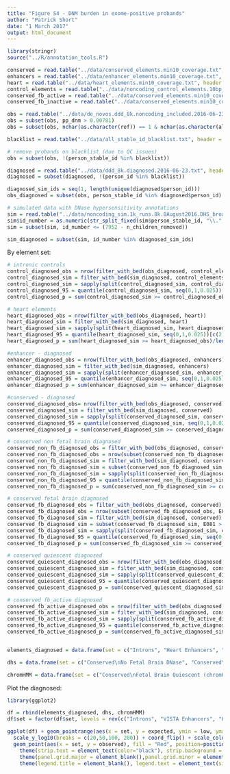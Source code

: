```yaml
---
title: "Figure S4 - DNM burden in exome-positive probands"
author: "Patrick Short"
date: "1 March 2017"
output: html_document
---
```


```r
library(stringr)
source("../R/annotation_tools.R")

conserved = read.table("../data/conserved_elements.min10_coverage.txt", header = TRUE, sep = "\t")
enhancers = read.table("../data/enhancer_elements.min10_coverage.txt", header = TRUE, sep = "\t")
heart = read.table("../data/heart_elements.min10_coverage.txt", header = TRUE, sep = "\t")
control_elements = read.table("../data/noncoding_control_elements.10bp_buffer.min10_coverage.30bp_element_minimum.30x_probe_coverage_minimum.no_ddg2p_overlap.txt", header = TRUE, sep = "\t")
conserved_fb_active = read.table("../data/conserved_elements.min10_coverage.fb_active_roadmap_union.txt", header = TRUE, sep = "\t")
conserved_fb_inactive = read.table("../data/conserved_elements.min10_coverage.fb_quiescent_roadmap_union.txt", header = TRUE, sep = "\t")

obs = read.table("../data/de_novos.ddd_8k.noncoding_included.2016-06-23.DHS_broad_peak_fdr_0.01.AllRoadmapTissues.txt", header = TRUE, sep = "\t")
obs = subset(obs, pp_dnm > 0.00781)
obs = subset(obs, nchar(as.character(ref)) == 1 & nchar(as.character(alt)) == 1)

blacklist = read.table("../data/all_stable_id_blacklist.txt", header = FALSE, sep = "\t")$V1

# remove probands on blacklist (due to QC issues)
obs = subset(obs, !(person_stable_id %in% blacklist))

diagnosed = read.table("../data/ddd_8k.diagnosed.2016-06-23.txt", header = TRUE, sep = "\t")
diagnosed = subset(diagnosed, !(person_id %in% blacklist))

diagnosed_sim_ids = seq(1, length(unique(diagnosed$person_id)))
obs_diagnosed = subset(obs, person_stable_id %in% diagnosed$person_id)

# simulated data with DNase hypersensitivity annotations
sim = read.table("../data/noncoding_sim.1k_runs.8k.8August2016.DHS_broad_peak_fdr_0.01.AllRoadmapTissues.txt", header = TRUE, sep = "\t")
sim$id_number = as.numeric(str_split_fixed(sim$person_stable_id, "\\.", 4)[,2])
sim = subset(sim, id_number <= (7952 - n_children_removed))

sim_diagnosed = subset(sim, id_number %in% diagnosed_sim_ids)

```

By element set:

```r
# intronic controls
control_diagnosed_obs = nrow(filter_with_bed(obs_diagnosed, control_elements))
control_diagnosed_sim = filter_with_bed(sim_diagnosed, control_elements)
control_diagnosed_sim = sapply(split(control_diagnosed_sim, control_diagnosed_sim$iteration), nrow)
control_diagnosed_95 = quantile(control_diagnosed_sim, seq(0,1,0.025))[c(2,40)]
control_diagnosed_p = sum(control_diagnosed_sim >= control_diagnosed_obs)/length(control_diagnosed_sim)

# heart elements
heart_diagnosed_obs = nrow(filter_with_bed(obs_diagnosed, heart))
heart_diagnosed_sim = filter_with_bed(sim_diagnosed, heart)
heart_diagnosed_sim = sapply(split(heart_diagnosed_sim, heart_diagnosed_sim$iteration), nrow)
heart_diagnosed_95 = quantile(heart_diagnosed_sim, seq(0,1,0.025))[c(2,40)]
heart_diagnosed_p = sum(heart_diagnosed_sim >= heart_diagnosed_obs)/length(heart_diagnosed_sim)

#enhancer - diagnosed
enhancer_diagnosed_obs = nrow(filter_with_bed(obs_diagnosed, enhancers))
enhancer_diagnosed_sim = filter_with_bed(sim_diagnosed, enhancers)
enhancer_diagnosed_sim = sapply(split(enhancer_diagnosed_sim, enhancer_diagnosed_sim$iteration), nrow)
enhancer_diagnosed_95 = quantile(enhancer_diagnosed_sim, seq(0,1,0.025))[c(2,40)]
enhancer_diagnosed_p = sum(enhancer_diagnosed_sim >= enhancer_diagnosed_obs)/length(enhancer_diagnosed_sim)

#conserved - diagnosed
conserved_diagnosed_obs= nrow(filter_with_bed(obs_diagnosed, conserved))
conserved_diagnosed_sim = filter_with_bed(sim_diagnosed, conserved)
conserved_diagnosed_sim = sapply(split(conserved_diagnosed_sim, conserved_diagnosed_sim$iteration), nrow)
conserved_diagnosed_95 = quantile(conserved_diagnosed_sim, seq(0,1,0.025))[c(2,40)]
conserved_diagnosed_p = sum(conserved_diagnosed_sim >= conserved_diagnosed_obs)/length(conserved_diagnosed_sim)

# conserved non fetal brain diagnosed
conserved_non_fb_diagnosed_obs = filter_with_bed(obs_diagnosed, conserved)
conserved_non_fb_diagnosed_obs = nrow(subset(conserved_non_fb_diagnosed_obs, !(E081 > 0 | E082 > 0)))
conserved_non_fb_diagnosed_sim = filter_with_bed(sim_diagnosed, conserved)
conserved_non_fb_diagnosed_sim = subset(conserved_non_fb_diagnosed_sim, !(E081 > 0 | E082 > 0))
conserved_non_fb_diagnosed_sim = sapply(split(conserved_non_fb_diagnosed_sim, conserved_non_fb_diagnosed_sim$iteration), nrow)
conserved_non_fb_diagnosed_95 = quantile(conserved_non_fb_diagnosed_sim, seq(0,1,0.025))[c(2,40)]
conserved_non_fb_diagnosed_p = sum(conserved_non_fb_diagnosed_sim >= conserved_non_fb_diagnosed_obs)/length(conserved_non_fb_diagnosed_sim)

# conserved fetal brain diagnosed
conserved_fb_diagnosed_obs = filter_with_bed(obs_diagnosed, conserved)
conserved_fb_diagnosed_obs = nrow(subset(conserved_fb_diagnosed_obs, E081 > 0 | E082 > 0))
conserved_fb_diagnosed_sim = filter_with_bed(sim_diagnosed, conserved)
conserved_fb_diagnosed_sim = subset(conserved_fb_diagnosed_sim, E081 > 0 | E082 > 0)
conserved_fb_diagnosed_sim = sapply(split(conserved_fb_diagnosed_sim, conserved_fb_diagnosed_sim$iteration), nrow)
conserved_fb_diagnosed_95 = quantile(conserved_fb_diagnosed_sim, seq(0,1,0.025))[c(2,40)]
conserved_fb_diagnosed_p = sum(conserved_fb_diagnosed_sim >= conserved_fb_diagnosed_obs)/length(conserved_fb_diagnosed_sim)

# conserved quiescent diagnosed
conserved_quiescent_diagnosed_obs = nrow(filter_with_bed(obs_diagnosed, conserved_fb_inactive))
conserved_quiescent_diagnosed_sim = filter_with_bed(sim_diagnosed, conserved_fb_inactive)
conserved_quiescent_diagnosed_sim = sapply(split(conserved_quiescent_diagnosed_sim, conserved_quiescent_diagnosed_sim$iteration), nrow)
conserved_quiescent_diagnosed_95 = quantile(conserved_quiescent_diagnosed_sim, seq(0,1,0.025))[c(2,40)]
conserved_quiescent_diagnosed_p = sum(conserved_quiescent_diagnosed_sim >= conserved_quiescent_diagnosed_obs)/length(conserved_quiescent_diagnosed_sim)

# conserved fb_active diagnosed
conserved_fb_active_diagnosed_obs = nrow(filter_with_bed(obs_diagnosed, conserved_fb_active))
conserved_fb_active_diagnosed_sim = filter_with_bed(sim_diagnosed, conserved_fb_active)
conserved_fb_active_diagnosed_sim = sapply(split(conserved_fb_active_diagnosed_sim, conserved_fb_active_diagnosed_sim$iteration), nrow)
conserved_fb_active_diagnosed_95 = quantile(conserved_fb_active_diagnosed_sim, seq(0,1,0.025))[c(2,40)]
conserved_fb_active_diagnosed_p = sum(conserved_fb_active_diagnosed_sim >= conserved_fb_active_diagnosed_obs)/length(conserved_fb_active_diagnosed_sim)


elements_diagnosed = data.frame(set = c("Introns", "Heart Enhancers", "VISTA Enhancers", "Conserved"), observed = c(control_diagnosed_obs, heart_diagnosed_obs, enhancer_diagnosed_obs, conserved_diagnosed_obs), expected = c(median(control_diagnosed_sim), median(heart_diagnosed_sim), median(enhancer_diagnosed_sim), median(conserved_diagnosed_sim)), low = c(control_diagnosed_95[1], heart_diagnosed_95[1], enhancer_diagnosed_95[1], conserved_diagnosed_95[1]), high = c(control_diagnosed_95[2], heart_diagnosed_95[2], enhancer_diagnosed_95[2], conserved_diagnosed_95[2]), p = c(control_diagnosed_p, heart_diagnosed_p, enhancer_diagnosed_p, conserved_diagnosed_p))

dhs = data.frame(set = c("Conserved\nNo Fetal Brain DNase", "Conserved\nFetal Brain DNase"), observed = c(conserved_non_fb_diagnosed_obs, conserved_fb_diagnosed_obs), expected = c(median(conserved_non_fb_diagnosed_sim), median(conserved_fb_diagnosed_sim)), low = c(conserved_non_fb_diagnosed_95[1], conserved_fb_diagnosed_95[1]), high = c(conserved_non_fb_diagnosed_95[2], conserved_fb_diagnosed_95[2]), p = c(conserved_non_fb_diagnosed_p, conserved_fb_diagnosed_p))

chromHMM = data.frame(set = c("Conserved\nFetal Brain Quiescent (chromHMM)", "Conserved\nFetal Brain Active (chromHMM)"), observed = c(conserved_quiescent_diagnosed_obs, conserved_fb_active_diagnosed_obs), expected = c(median(conserved_quiescent_diagnosed_sim), median(conserved_fb_active_diagnosed_sim)), low = c(conserved_quiescent_diagnosed_95[1], conserved_fb_active_diagnosed_95[1]), high = c(conserved_quiescent_diagnosed_95[2], conserved_fb_active_diagnosed_95[2]), p = c(conserved_quiescent_diagnosed_p, conserved_fb_active_diagnosed_p))


```

Plot the diagnosed:

```r

library(ggplot2)

df = rbind(elements_diagnosed, dhs, chromHMM)
df$set = factor(df$set, levels = rev(c("Introns", "VISTA Enhancers", "Heart Enhancers", "Conserved", "Conserved\nNo Fetal Brain DNase", "Conserved\nFetal Brain DNase", "Conserved\nFetal Brain Quiescent (chromHMM)", "Conserved\nFetal Brain Active (chromHMM)")), ordered = TRUE)

ggplot(df) + geom_pointrange(aes(x = set, y = expected, ymin = low, ymax = high)) + 
  scale_y_log10(breaks = c(20,50,100, 200)) + coord_flip() + scale_color_manual(values = c("black", "blue")) +
  geom_point(aes(x = set, y = observed), fill = "Red", position=position_dodge(width = 0.3), size = 4, shape = 23, alpha = 0.6) + theme_bw(base_size = 24) + 
    theme(strip.text = element_text(color="black"), strip.background = element_rect(fill="white", size=0), panel.border = element_blank()) +
    theme(panel.grid.major = element_blank(),panel.grid.minor = element_blank()) +
    theme(legend.title = element_blank(), legend.text = element_text(size = 22)) + xlab("") + ylab("De Novo Mutations (log scale)") + ggtitle("De Novo Mutations in Non-Coding Elements")

```
